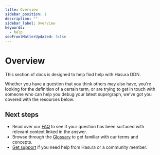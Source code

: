 ```yaml
---
title: Overview
sidebar_position: 1
description: ""
sidebar_label: Overview
keywords:
  - help
seoFrontMatterUpdated: false
---
```


# Overview

This section of docs is designed to help find help with Hasura DDN.

Whether you have a question that you think others may also have, you're looking for the definition of a certain term, or
are trying to get in touch with someone who can help you debug your latest supergraph, we've got you covered with the
resources below.

## Next steps

- Read over our [FAQ](help/faq.mdx) to see if your question has been surfaced with relevant context linked in the
  answer.
- Browse through the [Glossary](help/glossary.mdx) to get familiar with our terms and concepts.
- [Get support](help/get-support.mdx) if you need help from Hasura or a community member.
